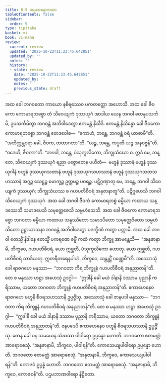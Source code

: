 ```yaml
---
title: 8.9 ဝရယာစနာကထာ
tableOfContents: false
sidebar:
  order: 9
type: tipitaka
basket: vi
book: vi-maha
review:
  current: review
  updated: '2025-10-22T11:23:45.642851'
  updated_by: ''
  notes: ''
  history:
  - state: review
    date: '2025-10-22T11:23:45.642851'
    updated_by: ''
    notes: ''
    previous_state: draft
---
```



<ReviewStatus review={frontmatter.review} showDetails={true} />

<HypothesisAnnotation frontmatter={frontmatter} />

<DynamicBreadcrumb />

<Division number="337" book="vi-maha" e="ch" v="3" p="392">

<Paragraph number="1587" book="vi-maha">
အထ ခေါ ဘဂဝတော ကာယော နစိရဿေဝ ပကတတ္တော အဟောသိ. အထ ခေါ ဇီဝကော ကောမာရဘစ္စော တံ သိဝေယျကံ ဒုဿယုဂံ အာဒါယ ယေန ဘဂဝါ တေနုပသင်္ကမိ, ဥပသင်္ကမိတွာ ဘဂဝန္တံ အဘိဝါဒေတွာ ဧကမန္တံ နိသီဒိ. ဧကမန္တံ နိသိန္နော ခေါ ဇီဝကော ကောမာရဘစ္စော ဘဂဝန္တံ ဧတဒဝေါစ—  “ဧကာဟံ, ဘန္တေ, ဘဂဝန္တံ ဝရံ ယာစာမီ”တိ. “အတိက္ကန္တဝရာ ခေါ, ဇီဝက, တထာဂတာ”တိ. “ယဉ္စ, ဘန္တေ, ကပ္ပတိ ယဉ္စ အနဝဇ္ဇန်”တိ. “ဝဒေဟိ, ဇီဝကာ”တိ. “ဘဂဝါ, ဘန္တေ, ပံသုကူလိကော, ဘိက္ခုသံဃော စ. ဣဒံ မေ, ဘန္တေ, သိဝေယျကံ ဒုဿယုဂံ ရညာ ပဇ္ဇောတေန ပဟိတံ—  ဗဟူနံ ဒုဿာနံ ဗဟူနံ ဒုဿယုဂါနံ ဗဟူနံ ဒုဿယုဂသတာနံ ဗဟူနံ ဒုဿယုဂသဟဿာနံ ဗဟူနံ ဒုဿယုဂသတသဟဿာနံ အဂ္ဂဉ္စ သေဋ္ဌဉ္စ မောက္ခဉ္စ ဥတ္တမဉ္စ ပဝရဉ္စ. ပဋိဂ္ဂဏှာတု မေ, ဘန္တေ, ဘဂဝါ သိဝေယျကံ ဒုဿယုဂံ; ဘိက္ခုသံဃဿ စ ဂဟပတိစီဝရံ အနုဇာနာတူ”တိ. ပဋိဂ္ဂဟေသိ ဘဂဝါ သိဝေယျကံ ဒုဿယုဂံ. အထ ခေါ ဘဂဝါ ဇီဝကံ ကောမာရဘစ္စံ ဓမ္မိယာ ကထာယ သန္ဒဿေသိ သမာဒပေသိ သမုတ္တေဇေသိ သမ္ပဟံသေသိ. အထ ခေါ ဇီဝကော ကောမာရဘစ္စော ဘဂဝတာ ဓမ္မိယာ ကထာယ သန္ဒဿိတော သမာဒပိတော သမုတ္တေဇိတော သမ္ပဟံသိတော ဥဋ္ဌာယာသနာ ဘဂဝန္တံ အဘိဝါဒေတွာ ပဒက္ခိဏံ ကတွာ ပက္ကာမိ. အထ ခေါ ဘဂဝါ ဧတသ္မိံ နိဒါနေ ဧတသ္မိံ ပကရဏေ ဓမ္မိံ ကထံ ကတွာ ဘိက္ခူ အာမန္တေသိ—  “အနုဇာနာမိ, ဘိက္ခဝေ, ဂဟပတိစီဝရံ. ယော ဣစ္ဆတိ, ပံသုကူလိကော ဟောတု. ယော ဣစ္ဆတိ, ဂဟပတိစီဝရံ သာဒိယတု. ဣတရီတရေနပါဟံ, ဘိက္ခဝေ, သန္တုဋ္ဌိံ ဝဏ္ဏေမီ”တိ.
</Paragraph>

<Paragraph number="1588" book="vi-maha">
အဿောသုံ ခေါ ရာဇဂဟေ မနုဿာ—  “ဘဂဝတာ ကိရ ဘိက္ခူနံ ဂဟပတိစီဝရံ အနုညာတန်”တိ. တေ စ မနုဿာ ဟဋ္ဌာ အဟေသုံ ဥဒဂ္ဂါ—  “ဣဒါနိ ခေါ မယံ ဒါနာနိ ဒဿာမ ပုညာနိ ကရိဿာမ, ယတော ဘဂဝတာ ဘိက္ခူနံ ဂဟပတိစီဝရံ အနုညာတန်”တိ. ဧကာဟေနေဝ ရာဇဂဟေ ဗဟူနိ စီဝရသဟဿာနိ ဥပ္ပဇ္ဇိံသု.
</Paragraph>

<Paragraph number="1589" book="vi-maha">
အဿောသုံ ခေါ ဇာနပဒါ မနုဿာ—  “ဘဂဝတာ ကိရ ဘိက္ခူနံ ဂဟပတိစီဝရံ အနုညာတန်”တိ. တေ စ မနုဿာ ဟဋ္ဌာ အဟေသုံ ဥဒဂ္ဂါ—  “ဣဒါနိ ခေါ မယံ ဒါနာနိ ဒဿာမ ပုညာနိ ကရိဿာမ, ယတော ဘဂဝတာ ဘိက္ခူနံ ဂဟပတိစီဝရံ အနုညာတန်”တိ. ဇနပဒေပိ ဧကာဟေနေဝ ဗဟူနိ စီဝရသဟဿာနိ ဥပ္ပဇ္ဇိံသု.
</Paragraph>

<Paragraph number="1590" book="vi-maha">
တေန ခေါ ပန သမယေန သံဃဿ ပါဝါရော ဥပ္ပန္နော ဟောတိ. ဘဂဝတော ဧတမတ္ထံ အာရောစေသုံ. “အနုဇာနာမိ, ဘိက္ခဝေ, ပါဝါရန်”တိ.
</Paragraph>

<Paragraph number="1591" book="vi-maha">
ကောသေယျပါဝါရော ဥပ္ပန္နော ဟောတိ. ဘဂဝတော ဧတမတ္ထံ အာရောစေသုံ. “အနုဇာနာမိ, ဘိက္ခဝေ, ကောသေယျပါဝါရန်”တိ.
</Paragraph>

<Paragraph number="1592" book="vi-maha">
ကောဇဝံ ဥပ္ပန္နံ ဟောတိ. ဘဂဝတော ဧတမတ္ထံ အာရောစေသုံ. “အနုဇာနာမိ, ဘိက္ခဝေ, ကောဇဝန်”တိ.

</Paragraph>
</Division>

<Paragraph number="1593" type="center" book="vi-maha">
ပဌမဘာဏဝါရော နိဋ္ဌိတော.
</Paragraph>
